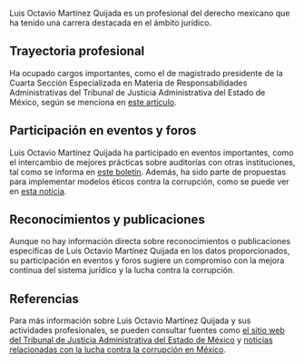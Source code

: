 Luis Octavio Martínez Quijada es un profesional del derecho mexicano que ha tenido una carrera destacada en el ámbito jurídico. 

## Trayectoria profesional
Ha ocupado cargos importantes, como el de magistrado presidente de la Cuarta Sección Especializada en Materia de Responsabilidades Administrativas del Tribunal de Justicia Administrativa del Estado de México, según se menciona en [este artículo](https://www.legislativoedomex.gob.mx/boletin/88293443-c1f7-45bc-8986-91edeb624407).

## Participación en eventos y foros
Luis Octavio Martínez Quijada ha participado en eventos importantes, como el intercambio de mejores prácticas sobre auditorías con otras instituciones, tal como se informa en [este boletín](https://www.legislativoedomex.gob.mx/boletin/88293443-c1f7-45bc-8986-91edeb624407). Además, ha sido parte de propuestas para implementar modelos éticos contra la corrupción, como se puede ver en [esta noticia](https://www.codhem.org.mx/proponen-en-codhem-un-modelo-etico-contra-la-corrupcion/).

## Reconocimientos y publicaciones
Aunque no hay información directa sobre reconocimientos o publicaciones específicas de Luis Octavio Martínez Quijada en los datos proporcionados, su participación en eventos y foros sugiere un compromiso con la mejora continua del sistema jurídico y la lucha contra la corrupción.

## Referencias
Para más información sobre Luis Octavio Martínez Quijada y sus actividades profesionales, se pueden consultar fuentes como [el sitio web del Tribunal de Justicia Administrativa del Estado de México](https://www.legislativoedomex.gob.mx/boletin/88293443-c1f7-45bc-8986-91edeb624407) y [noticias relacionadas con la lucha contra la corrupción en México](https://www.codhem.org.mx/proponen-en-codhem-un-modelo-etico-contra-la-corrupcion/).
